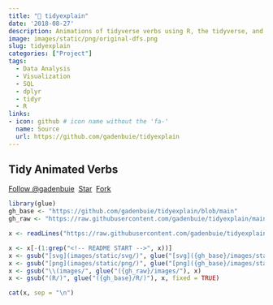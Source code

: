 ```yaml
---
title: "🤹 tidyexplain"
date: '2018-08-27'
description: Animations of tidyverse verbs using R, the tidyverse, and gganimate.
image: images/static/png/original-dfs.png
slug: tidyexplain
categories: ["Project"]
tags:
  - Data Analysis
  - Visualization
  - SQL
  - dplyr
  - tidyr
  - R
links:
- icon: github # icon name without the 'fa-'
  name: Source
  url: https://github.com/gadenbuie/tidyexplain
---
```


## Tidy Animated Verbs

<!-- https://buttons.github.io/ -->
<a class="github-button" href="https://github.com/gadenbuie" data-show-count="true" aria-label="Follow @gadenbuie on GitHub">Follow &commat;gadenbuie</a>&nbsp;
<a class="github-button" href="https://github.com/gadenbuie/tidyexplain" data-icon="octicon-star" data-show-count="true" aria-label="Star gadenbuie/tidyexplain on GitHub">Star</a>&nbsp;
<a class="github-button" href="https://github.com/gadenbuie/tidyexplain/fork" data-icon="octicon-repo-forked" data-show-count="true" aria-label="Fork gadenbuie/tidyexplain on GitHub">Fork</a>


```r
library(glue)
gh_base <- "https://github.com/gadenbuie/tidyexplain/blob/main"
gh_raw <- "https://raw.githubusercontent.com/gadenbuie/tidyexplain/main"

x <- readLines("https://raw.githubusercontent.com/gadenbuie/tidyexplain/main/README.md")

x <- x[-(1:grep("<!-- README START -->", x))]
x <- gsub("[svg](images/static/svg/)", glue("[svg]({gh_base}/images/static/svg/)"), x, fixed = TRUE)
x <- gsub("[png](images/static/png/)", glue("[png]({gh_base}/images/static/png/)"), x, fixed = TRUE)
x <- gsub("\\(images/", glue("({gh_raw}/images/"), x)
x <- gsub("(R/)", glue("({gh_base}/R/)"), x, fixed = TRUE)

cat(x, sep = "\n")
```